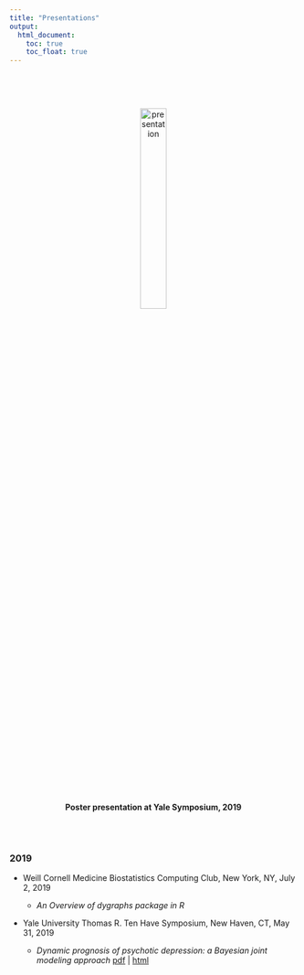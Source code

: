 ---
title: "Presentations"
output:
  html_document:
    toc: true
    toc_float: true
---
<link rel="stylesheet" href="../site_libs/academicons-1.8.6/css/academicons.min.css"/>

<br>

<center>   

<br>

<img src="../images/yiyuan_may2019.JPG" alt="presentation" style="width:30%; border:0px solid">

<br>

**Poster presentation at Yale Symposium, 2019**

</center>

<br><br>

### 2019



* Weill Cornell Medicine Biostatistics Computing Club, New York, NY, July 2, 2019

    + *An Overview of dygraphs package in R*
    
* Yale University Thomas R. Ten Have Symposium, New Haven, CT, May 31, 2019

    + *Dynamic prognosis of psychotic depression: a Bayesian joint modeling approach* [pdf](slides/dygraphs_ppt_rmd.pdf) | [html](slides/Exercises_dygraphs.html)
    

    
